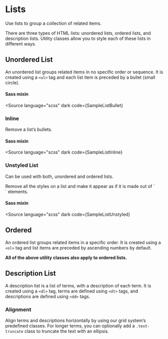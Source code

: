 
<Meta of={ListStories} />

# Lists

<p className="lead">Use lists to group a collection  of related items.</p>

There are three types of HTML lists: unordered lists, ordered lists, and description lists.
Utility classes allow you to style each of these lists in different ways.

## Unordered List

An unordered list groups related items in no specific order or sequence.
It is created using a `<ul>` tag and each list item is preceded by a bullet (small circle).

<Canvas of={ListStories.UnorderedList} sourceState="shown" />

#### Sass mixin

<Source
  language="scss"
  dark
  code={SampleListBullet}
></Source>

### Inline

Remove a list’s bullets.

<Canvas of={ListStories.InlineList} sourceState="shown"/>

#### Sass mixin

<Source
  language="scss"
  dark
  code={SampleListInline}
></Source>

### Unstyled List

<p className="banner banner-info banner">Can be used with both, unordered and ordered lists.</p>
Remove all the styles on a list and make it appear as if it is made out of `<div>` elements.

<Canvas of={ListStories.UnstyledList} sourceState="shown"/>

#### Sass mixin

<Source
  language="scss"
  dark
  code={SampleListUnstyled}
></Source>

## Ordered

An ordered list groups related items in a specific order.
It is created using a `<ol>` tag and list items are preceded by ascending numbers by default.

<strong>All of the above utility classes also apply to ordered lists.</strong>

<Canvas of={ListStories.OrderedList} sourceState="shown"/>

## Description List

A description list is a list of terms, with a description of each term.
It is created using a `<dl>` tag, terms are defined using `<dt>` tags, and descriptions are defined using `<dd>` tags.

<Canvas of={ListStories.DescriptionList} sourceState="shown"/>

### Alignment

Align terms and descriptions horizontally by using our grid system’s predefined classes.
For longer terms, you can optionally add a `.text-truncate` class to truncate the text with an ellipsis.

<Canvas of={ListStories.DescriptionListUsingGrid} sourceState="shown"/>
